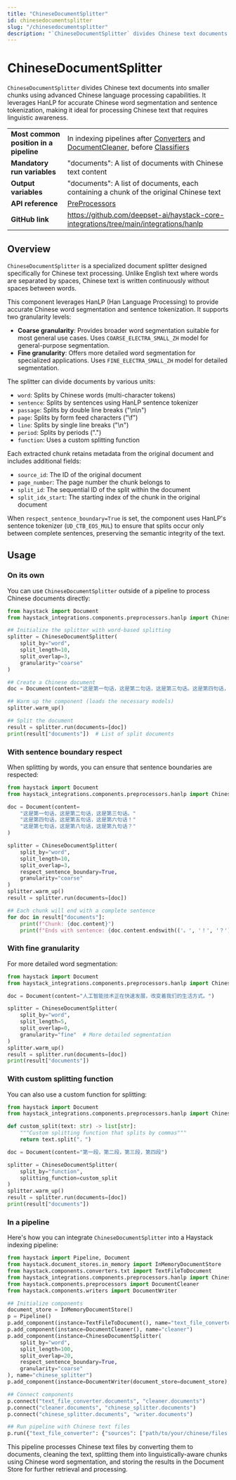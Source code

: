 ```yaml
---
title: "ChineseDocumentSplitter"
id: chinesedocumentsplitter
slug: "/chinesedocumentsplitter"
description: "`ChineseDocumentSplitter` divides Chinese text documents into smaller chunks using advanced Chinese language processing capabilities. It leverages HanLP for accurate Chinese word segmentation and sentence tokenization, making it ideal for processing Chinese text that requires linguistic awareness."
---
```


# ChineseDocumentSplitter

`ChineseDocumentSplitter` divides Chinese text documents into smaller chunks using advanced Chinese language processing capabilities. It leverages HanLP for accurate Chinese word segmentation and sentence tokenization, making it ideal for processing Chinese text that requires linguistic awareness.

|                                        |                                                                                                                                                                                                                |
| :------------------------------------- | :------------------------------------------------------------------------------------------------------------------------------------------------------------------------------------------------------------- |
| **Most common position in a pipeline** | In indexing pipelines after [Converters](https://docs.haystack.deepset.ai/docs/converters) and [DocumentCleaner](documentcleaner.mdx), before [Classifiers](https://docs.haystack.deepset.ai/docs/classifiers) |
| **Mandatory run variables**            | "documents": A list of documents with Chinese text content                                                                                                                                                     |
| **Output variables**                   | "documents": A list of documents, each containing a chunk of the original Chinese text                                                                                                                         |
| **API reference**                      | [PreProcessors](/reference/preprocessors-api)                                                                                                                                                                         |
| **GitHub link**                        | https://github.com/deepset-ai/haystack-core-integrations/tree/main/integrations/hanlp                                                                                                                        |

## Overview

`ChineseDocumentSplitter` is a specialized document splitter designed specifically for Chinese text processing. Unlike English text where words are separated by spaces, Chinese text is written continuously without spaces between words.

This component leverages HanLP (Han Language Processing) to provide accurate Chinese word segmentation and sentence tokenization. It supports two granularity levels:

- **Coarse granularity**: Provides broader word segmentation suitable for most general use cases. Uses `COARSE_ELECTRA_SMALL_ZH` model for general-purpose segmentation.
- **Fine granularity**: Offers more detailed word segmentation for specialized applications. Uses `FINE_ELECTRA_SMALL_ZH` model for detailed segmentation.

The splitter can divide documents by various units:

- `word`: Splits by Chinese words (multi-character tokens)
- `sentence`: Splits by sentences using HanLP sentence tokenizer
- `passage`: Splits by double line breaks ("\\n\\n")
- `page`: Splits by form feed characters ("\\f")
- `line`: Splits by single line breaks ("\\n")
- `period`: Splits by periods (".")
- `function`: Uses a custom splitting function

Each extracted chunk retains metadata from the original document and includes additional fields:

- `source_id`: The ID of the original document
- `page_number`: The page number the chunk belongs to
- `split_id`: The sequential ID of the split within the document
- `split_idx_start`: The starting index of the chunk in the original document

When `respect_sentence_boundary=True` is set, the component uses HanLP's sentence tokenizer (`UD_CTB_EOS_MUL`) to ensure that splits occur only between complete sentences, preserving the semantic integrity of the text.

## Usage

### On its own

You can use `ChineseDocumentSplitter` outside of a pipeline to process Chinese documents directly:

```python
from haystack import Document
from haystack_integrations.components.preprocessors.hanlp import ChineseDocumentSplitter

## Initialize the splitter with word-based splitting
splitter = ChineseDocumentSplitter(
    split_by="word",
    split_length=10,
    split_overlap=3,
    granularity="coarse"
)

## Create a Chinese document
doc = Document(content="这是第一句话，这是第二句话，这是第三句话。这是第四句话，这是第五句话，这是第六句话！")

## Warm up the component (loads the necessary models)
splitter.warm_up()

## Split the document
result = splitter.run(documents=[doc])
print(result["documents"])  # List of split documents
```

### With sentence boundary respect

When splitting by words, you can ensure that sentence boundaries are respected:

```python
from haystack import Document
from haystack_integrations.components.preprocessors.hanlp import ChineseDocumentSplitter

doc = Document(content=
    "这是第一句话，这是第二句话，这是第三句话。"
    "这是第四句话，这是第五句话，这是第六句话！"
    "这是第七句话，这是第八句话，这是第九句话？"
)

splitter = ChineseDocumentSplitter(
    split_by="word",
    split_length=10,
    split_overlap=3,
    respect_sentence_boundary=True,
    granularity="coarse"
)
splitter.warm_up()
result = splitter.run(documents=[doc])

## Each chunk will end with a complete sentence
for doc in result["documents"]:
    print(f"Chunk: {doc.content}")
    print(f"Ends with sentence: {doc.content.endswith(('。', '！', '？'))}")
```

### With fine granularity

For more detailed word segmentation:

```python
from haystack import Document
from haystack_integrations.components.preprocessors.hanlp import ChineseDocumentSplitter

doc = Document(content="人工智能技术正在快速发展，改变着我们的生活方式。")

splitter = ChineseDocumentSplitter(
    split_by="word",
    split_length=5,
    split_overlap=0,
    granularity="fine"  # More detailed segmentation
)
splitter.warm_up()
result = splitter.run(documents=[doc])
print(result["documents"])
```

### With custom splitting function

You can also use a custom function for splitting:

```python
from haystack import Document
from haystack_integrations.components.preprocessors.hanlp import ChineseDocumentSplitter

def custom_split(text: str) -> list[str]:
    """Custom splitting function that splits by commas"""
    return text.split("，")

doc = Document(content="第一段，第二段，第三段，第四段")

splitter = ChineseDocumentSplitter(
    split_by="function",
    splitting_function=custom_split
)
splitter.warm_up()
result = splitter.run(documents=[doc])
print(result["documents"])
```

### In a pipeline

Here's how you can integrate `ChineseDocumentSplitter` into a Haystack indexing pipeline:

```python
from haystack import Pipeline, Document
from haystack.document_stores.in_memory import InMemoryDocumentStore
from haystack.components.converters.txt import TextFileToDocument
from haystack_integrations.components.preprocessors.hanlp import ChineseDocumentSplitter
from haystack.components.preprocessors import DocumentCleaner
from haystack.components.writers import DocumentWriter

## Initialize components
document_store = InMemoryDocumentStore()
p = Pipeline()
p.add_component(instance=TextFileToDocument(), name="text_file_converter")
p.add_component(instance=DocumentCleaner(), name="cleaner")
p.add_component(instance=ChineseDocumentSplitter(
    split_by="word",
    split_length=100,
    split_overlap=20,
    respect_sentence_boundary=True,
    granularity="coarse"
), name="chinese_splitter")
p.add_component(instance=DocumentWriter(document_store=document_store), name="writer")

## Connect components
p.connect("text_file_converter.documents", "cleaner.documents")
p.connect("cleaner.documents", "chinese_splitter.documents")
p.connect("chinese_splitter.documents", "writer.documents")

## Run pipeline with Chinese text files
p.run({"text_file_converter": {"sources": ["path/to/your/chinese/files.txt"]}})
```

This pipeline processes Chinese text files by converting them to documents, cleaning the text, splitting them into linguistically-aware chunks using Chinese word segmentation, and storing the results in the Document Store for further retrieval and processing.
